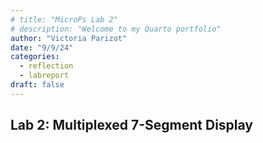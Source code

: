 ```yaml
---
# title: "MicroPs Lab 2"
# description: "Welcome to my Quarto portfolio"
author: "Victoria Parizot"
date: "9/9/24"
categories:
  - reflection
  - labreport
draft: false
---
```

## Lab 2: Multiplexed 7-Segment Display


